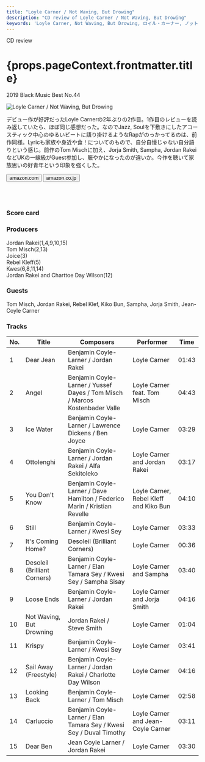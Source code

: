```yaml
---
title: "Loyle Carner / Not Waving, But Drowing"
description: "CD review of Loyle Carner / Not Waving, But Drowing"
keywords: 'Loyle Carner, Not Waving, But Drowing, ロイル・カーナー, ノット・ウェイビング・バット・ドロウィング'
---
```





<p className="largeP">CD review</p>
<h1 className="h1--no--margin">{props.pageContext.frontmatter.title}</h1>
<p className="largeP"><Link to="/best50/2019/">2019 Black Music Best No.44</Link></p>

<Row  className="image-card-group">
	<Column colMd={"4"} colLg={"4"} noGutterMdLeft="">
       <ImageCard>

![Loyle Carner / Not Waving, But Drowing](../../images/cd/loylecarner2L.png) 

</ImageCard>
	</Column>
	<Column colMd={"8"} colLg={"8"} noGutterMdLeft="">
	<p>
	デビュー作が好評だったLoyle Carnerの2年ぶりの2作目。1作目のレビューを読み返していたら、ほぼ同じ感想だった。なのでJazz, Soulを下敷きにしたアコースティック中心のゆるいビートに語り掛けるようなRapがのっかってるのは、前作同様。Lyricも家族や身近や食！についてのもので、自分自慢じゃない自分語りという感じ。前作のTom Mischに加え、Jorja Smith, Sampha, Jordan RakeiなどUKの一線級がGuest参加し、賑やかになったのが違いか。今作を聴いて家族思いの好青年という印象を強くした。
	</p>
    <div>
	  <Button href="https://amzn.to/3dPranZ" kind="primary" size="small" renderIcon={ArrowUpRight24}>
      amazon.com
      </Button>
      <Button href="https://amzn.to/2YiNMqw" kind="secondary" size="small" renderIcon={ArrowUpRight24}>
      amazon.co.jp
      </Button>
	</div>
	<a style="display:inline-block;overflow:hidden;background:url(https://linkmaker.itunes.apple.com/ja-jp/lockup.svg?releaseDate=2019-04-19&kind=album&bubble=apple_music&style=mono-black) no-repeat;width:180px;height:45px;" href="https://geo.music.apple.com/jp/album/not-waving-but-drowning/1455373538?mt=1&app=music&ls=1&at=11lcug"></a>
	<a style="display:inline-block;overflow:hidden;background:url(https://linkmaker.itunes.apple.com/ja-jp/badge-lrg.svg?releaseDate=2019-04-19&kind=album&bubble=itunes_music) no-repeat;width:140px;height:45px;" href="https://geo.music.apple.com/jp/album/not-waving-but-drowning/1455373538?app=itunes&at=11lcug"></a>
	</Column>
</Row>
<Row >
	<Column colMd={"4"} colLg={"4"} noGutterMdLeft="">
<div>
    <h3>Score card</h3>
	<SliderJS1 value="2" />
    <SliderJS2 value="1" />
	<SliderJS3 value="1" />
    <SliderJS4 value="9" />
</div>
</Column>
<Column colMd={"8"} colLg={"8"} noGutterMdLeft="">
<div>
<h3>Producers</h3>
<p>
Jordan Rakei(1,4,9,10,15)
<br/>Tom Misch(2,13)
<br/>Joice(3)
<br/>Rebel Kleff(5)
<br/>Kwes(6,8,11,14)
<br/>Jordan Rakei and Charttoe Day Wilson(12)
</p>
<h3>Guests</h3>
<p>
Tom Misch, Jordan Rakei, Rebel Klef, Kiko Bun, Sampha, Jorja Smith, Jean-Coyle Carner
</p>
</div>
</Column>
</Row>

<h3>Tracks</h3>

| No. |	 Title                       |	 Composers                                                                 |	 Performer                          | Time	|
| --- |	---------------------------- | --------------------------------------------------------------------------- | -------------------------------------- | ----- |
| 1	  |	Dear Jean                    | Benjamin Coyle-Larner / Jordan Rakei                                        | Loyle Carner                          	| 01:43 |
| 2	  |	Angel                        | Benjamin Coyle-Larner / Yussef Dayes / Tom Misch / Marcos Kostenbader Valle | Loyle Carner feat. Tom Misch          	| 04:43 |
| 3	  |	Ice Water                    | Benjamin Coyle-Larner / Lawrence Dickens / Ben Joyce                        | Loyle Carner                          	| 03:29 |
| 4	  |	Ottolenghi                   | Benjamin Coyle-Larner / Jordan Rakei / Alfa Sekitoleko                      | Loyle Carner and Jordan Rakei         	| 03:17 |
| 5	  |	You Don't Know               | Benjamin Coyle-Larner / Dave Hamilton / Federico Marin / Kristian Revelle   | Loyle Carner, Rebel Kleff and Kiko Bun	| 04:10 |
| 6	  |	Still                        | Benjamin Coyle-Larner / Kwesi Sey                                           | Loyle Carner                          	| 03:33 |
| 7	  |	It's Coming Home?            | Desoleil (Brilliant Corners)                                                | Loyle Carner                          	| 00:36 |
| 8	  |	Desoleil (Brilliant Corners) | Benjamin Coyle-Larner / Elan Tamara Sey / Kwesi Sey / Sampha Sisay          | Loyle Carner and Sampha               	| 03:40 |
| 9	  |	Loose Ends                   | Benjamin Coyle-Larner / Jordan Rakei                                        | Loyle Carner and Jorja Smith          	| 04:16 |
| 10  |	Not Waving, But Drowning     | Jordan Rakei / Steve Smith                                                  | Loyle Carner                          	| 01:04 |
| 11  |	Krispy                       | Benjamin Coyle-Larner / Kwesi Sey                                           | Loyle Carner                          	| 03:41 |
| 12  |	Sail Away (Freestyle)        | Benjamin Coyle-Larner / Jordan Rakei / Charlotte Day Wilson                 | Loyle Carner                          	| 04:16 |
| 13  |	Looking Back                 | Benjamin Coyle-Larner / Tom Misch                                           | Loyle Carner                          	| 02:58 |
| 14  |	Carluccio                    | Benjamin Coyle-Larner / Elan Tamara Sey / Kwesi Sey / Duval Timothy         | Loyle Carner and Jean-Coyle Carner    	| 03:11 |
| 15  |	Dear Ben                     | Jean Coyle Larner / Jordan Rakei                                            | Loyle Carner                          	| 03:30 |
